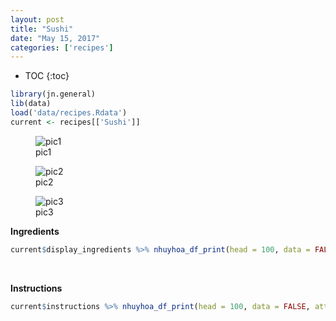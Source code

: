 ```yaml
---
layout: post
title: "Sushi"
date: "May 15, 2017"
categories: ['recipes']
---
```


* TOC
{:toc}

```r
library(jn.general)
lib(data)
load('data/recipes.Rdata')
current <- recipes[['Sushi']]
```

![pic1](http://jnguyen92.github.io/nhuyhoa/figure/food/Sushi1.JPG)

![pic2](http://jnguyen92.github.io/nhuyhoa/figure/food/Sushi2.JPG)

![pic3](http://jnguyen92.github.io/nhuyhoa/figure/food/Sushi3.JPG)

**Ingredients**

```r
current$display_ingredients %>% nhuyhoa_df_print(head = 100, data = FALSE, attribute = "class = \"presenttab\"")
```

<br>

**Instructions**

```r
current$instructions %>% nhuyhoa_df_print(head = 100, data = FALSE, attribute = "class = \"presenttabnoh\"")
```

